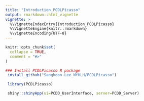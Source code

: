 ```yaml
---
title: "Introduction_PCDLPicasso"
output: rmarkdown::html_vignette
vignette: >
  %\VignetteIndexEntry{Introduction_PCDLPicasso}
  %\VignetteEngine{knitr::rmarkdown}
  %\VignetteEncoding{UTF-8}
---
```


```r
knitr::opts_chunk$set(
  collapse = TRUE,
  comment = "#>"
)
```

```r
### Install PCDLPicasso R package
 install_github("Sanghoon-Lee_NYULH/PCDLPicasso")

 library(PCDLPicasso)
```


```r
 shiny::shinyApp(ui=PCDD_UserInterface, server=PCDD_Server)
```
